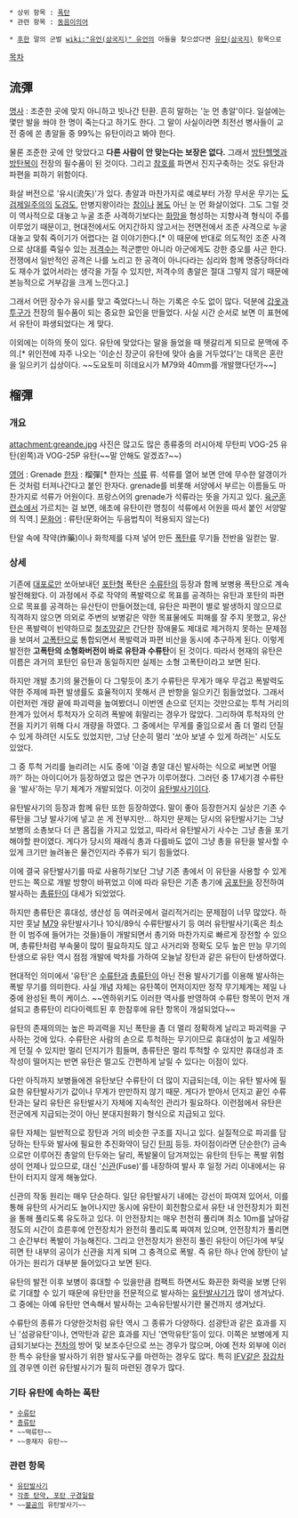  * 상위 항목 : [[폭탄]]
 * 관련 항목 : [[동음이의어]]

 * [[후한]] 말의 군벌 [[wiki:"유언(삼국지)" 유언]]의 아들을 찾으셨다면 [[유탄(삼국지)]] 항목으로
 
[[목차]]
== 流彈 ==
[[명사]] : 조준한 곳에 맞지 아니하고 빗나간 탄환.
흔히 말하는 '눈 먼 총알'이다. 일설에는 몇만 발을 쏴야 한 명이 죽는다고 하기도 한다. 그 말이 사실이라면 최전선 병사들이 교전 중에 쏜 총알들 중 99%는 유탄이라고 봐야 한다.

물론 조준한 곳에 안 맞았다고 '''다른 사람이 안 맞는다는 보장은 없다.''' 그래서 [[방탄헬멧]]과 [[방탄복]]이 전장의 필수품이 된 것이다. 그리고 [[참호]]를 파면서 진지구축하는 것도 유탄과 파편을 피하기 위함이다.

화살 버전으로 '유시(流矢)'가 있다. 총알과 마찬가지로 예로부터 가장 무서운 무기는 [[도검제일주의]]의 [[도검]]도, 만병지왕이라는 [[창]]이나 [[봉]]도 아닌 눈 먼 화살이었다. 그도 그럴 것이 역사적으로 대놓고 누굴 조준 사격하기보다는 [[화망]]을 형성하는 지향사격 형식이 주를 이루었기 때문이고, 현대전에서도 어지간하지 않고서는 전면전에서 조준 사격으로 누굴 대놓고 맞춰 죽이기가 어렵다는 걸 이야기한다.[* 이 때문에 반대로 의도적인 조준 사격으로 상대를 죽일수 있는 [[저격수]]는 적군뿐만 아니라 아군에게도 강한 증오를 사곤 한다. 전쟁에서 일반적인 공격은 나를 노리고 한 공격이 아니다라는 심리와 함께 명중당하더라도 재수가 없어서라는 생각을 가질 수 있지만, 저격수의 총알은 절대 그렇지 않기 때문에 본능적으로 거부감을 크게 느낀다고.]

그래서 어떤 장수가 유시를 맞고 죽었다느니 하는 기록은 수도 없이 많다. 덕분에 [[갑옷]]과 [[투구]]가 전장의 필수품이 되는 중요한 요인을 만들었다. 사실 시간 순서로 보면 이 표현에서 유탄이 파생되었다는 게 맞다.

이외에는 이하의 뜻이 있다. 유탄에 맞았다는 말을 들었을 때 헷갈리게 되므로 문맥에 주의.[* 위인전에 자주 나오는 '이순신 장군이 유탄에 맞아 숨을 거두었다'는 대목은 혼란을 일으키기 십상이다. ~~도요토미 히데요시가 M79와 40mm를 개발했다던가~~]

== 榴彈 ==
=== 개요 ===
attachment:greande.jpg
사진은 많고도 많은 종류중의 러시아제 무탄피 VOG-25 유탄(왼쪽)과 VOG-25P 유탄(~~말 안해도 알겠죠?~~)

[[영어]] : Grenade
[[한자]] : 榴彈[* 한자는 [[석류]] 류. 석류를 열어 보면 안에 무수한 알갱이가 든 것처럼 터져나간다고 붙인 한자다. grenade를 비롯해 서양에서 부르는 이름들도 마찬가지로 석류가 어원이다. 프랑스어의 grenade가 석류라는 뜻을 가지고 있다. [[육군훈련소]]에서 가르치는 걸 보면, 애초에 유탄이란 명칭이 석류에서 어원을 따서 붙인 서양말의 직역.]
[[문화어]] : 류탄(문화어는 두음법칙이 적용되지 않는다)

탄알 속에 작약(炸藥)이나 화학제를 다져 넣어 만든 [[폭탄]]류 무기들 전반을 일컫는 말.

=== 상세 ===
기존에 [[대포]]로만 쏘아보내던 [[포탄]]형 폭탄은 [[수류탄]]의 등장과 함께 보병용 폭탄으로 계속 발전해왔다. 이 과정에서 주로 작약의 폭발력으로 목표를 공격하는 유탄과 포탄의 파편으로 목표를 공격하는 유산탄이 만들어졌는데, 유탄은 파편이 별로 발생하지 않으므로 직격하지 않으면 의외로 주변의 보병같은 약한 목표물에도 피해를 잘 주지 못했고, 유산탄은 폭발력이 빈약하므로 [[철조망]]같은 간단한 장애물도 제대로 제거하지 못하는 문제점을 보여서 [[고폭탄]]으로 통합되면서 폭발력과 파편 비산을 동시에 추구하게 된다. 이렇게 발전한 '''고폭탄의 소형화버전이 바로 유탄과 수류탄'''이 된 것이다. 따라서 현재의 유탄은 이름은 과거의 포탄인 유탄과 동일하지만 실제는 소형 고폭탄이라고 보면 된다.

하지만 개발 초기의 물건들이 다 그렇듯이 초기 수류탄은 무게가 매우 무겁고 폭발력도 약한 주제에 파편 발생률도 효율적이지 못해서 큰 반향을 일으키긴 힘들었었다. 그래서 이런저런 개량 끝에 파괴력을 높여봤더니 이번엔 손으로 던지는 것만으로는 투척 거리의 한계가 있어서 투척자가 오히려 폭발에 휘말리는 경우가 많았다. 그리하여 투척자의 안전을 지키기 위해 다시 개량을 하였다. 그 중에서는 무게를 줄임으로서 좀 더 멀리 던질 수 있게 하려던 시도도 있었지만, 그냥 단순히 멀리 '쏘아 보낼 수 있게 하려는' 시도도 있었다.

그 중 투척 거리를 늘리려는 시도 중에 '이걸 총알 대신 발사하는 식으로 써보면 어떨까?' 하는 아이디어가 등장하였고 많은 연구가 이루어졌다. 그러던 중 17세기경 수류탄을 '발사'하는 무기 체계가 개발되었다. 이것이 [[유탄발사기]]이다.

유탄발사기의 등장과 함께 유탄 또한 등장하였다. 말이 좋아 등장한거지 실상은 기존 수류탄을 그냥 발사기에 넣고 쏜 게 전부지만... 하지만 문제는 당시의 유탄발사기는 그냥 보병의 소총보다 더 큰 몸집을 가지고 있었고, 따라서 유탄발사기 사수는 그냥 총을 포기해야할 판이였다. 게다가 당시의 재래식 총과 다를바도 없이 그냥 총을 유탄을 발사할 수 있게 크기만 늘려놓은 물건인지라 주류가 되기 힘들었다.

이에 결국 유탄발사기를 따로 사용하기보단 그냥 기존 총에서 이 유탄을 사용할 수 있게 만드는 쪽으로 개발 방향이 바뀌었고 이에 따라 유탄은 기존 총기에 [[공포탄]]을 장전하여 발사하는 [[총류탄]]이 대세가 되었었다.

하지만 총류탄은 휴대성, 생산성 등 여러곳에서 걸리적거리는 문제점이 너무 많았다. 하지만 훗날 [[M79]] 유탄발사기나 10식/89식 수류탄발사기 등 여러 유탄발사기(혹은 최소한 이 범주에 들어가는 것들)들이 개발되면서 총기와 마찬가지로 빠르게 장전할 수 있으며, 총류탄처럼 부속물이 많이 필요하지도 않고 사거리와 정확도 모두 높은 만능 무기의 탄생으로 유탄 역시 점점 개발에 박차를 가하여 오늘날 장탄과 같은 유탄이 탄생하였다.

현대적인 의미에서 '유탄'은 [[수류탄]]과 [[총류탄]]이 아닌 전용 발사기기를 이용해 발사하는 폭발 무기를 의미한다. 사실 개념 자체는 유탄쪽이 먼저이지만 정작 무기체계는 제일 나중에 완성된 특이 케이스. ~~엔하위키도 이러한 역사를 반영하여 수류탄 항목이 먼저 개설되고 총류탄이 리다이렉트된 후 한참후에 유탄 항목이 개설되었다~~

유탄의 존재의의는 높은 파괴력을 지닌 폭탄을 좀 더 멀리 정확하게 날리고 파괴력을 구사하는 것에 있다. 수류탄은 사람의 손으로 투척하는 무기이므로 휴대성이 높고 세밀하게 던질 수 있지만 멀리 던지기가 힘들며, 총류탄은 멀리 투척할 수 있지만 휴대성과 조작성이 떨어지는 반면 유탄은 멀고도 간편하게 날릴 수 있다는 이점이 있다.

다만 아직까지 보병들에겐 유탄보단 수류탄이 더 많이 지급되는데, 이는 유탄 발사에 필요한 유탄발사기가 값이나 무게가 만만하지 않기 때문. 게다가 받아서 던지고 끝인 수류탄과는 달리 유탄은 유탄발사기 자체에 지속적인 관리가 필요하다. 이런점에서 유탄은 전군에게 지급되는것이 아닌 분대지원화기 형식으로 지급되고 있다.

유탄 자체는 일반적으로 장탄과 거의 비슷한 구조를 지니고 있다. 실질적으로 파괴를 담당하는 탄두와 발사에 필요한 추진화약이 담긴 [[탄피]] 등등. 차이점이라면 단순한(?) 금속으로만 이루어진 총알의 탄두와는 달리, 폭발물이 담겨져있는 유탄의 탄두는 폭발 위험성이 언제나 있으므로, 대신 '[[신관]](Fuse)'를 내장하여 발사 후 일정 거리 이내에서는 유탄이 터지지 않게 해놓았다.

신관의 작동 원리는 매우 단순하다. 일단 유탄발사기 내에는 강선이 파여져 있어서, 이를 통해 유탄의 사거리도 늘어나지만 동시에 유탄이 회전함으로서 유탄 내 안전장치가 회전을 통해 풀리도록 유도하고 있다. 이 안전장치는 매우 천천히 풀리며 최소 10m를 날아갈 정도의 시간이 흐른후에 안전장치가 완전히 풀리도록 짜여저 있으며, 안전장치가 풀리면 그 순간부터 폭발이 가능해진다. 그리고 안전장치가 완전히 풀린 유탄이 어딘가에 부딫히면 탄 내부의 공이가 신관을 치게 되며 그 충격으로 폭발. 즉 유탄 하나 안에 장탄이 날아가는 원리가 대부분 들어있다고 보면 된다.

유탄의 발전 이후 보병이 휴대할 수 있을만큼 컴팩트 하면서도 화끈한 화력을 보병 단위로 기대할 수 있기 때문에 유탄만을 전문적으로 발사하는 [[유탄발사기]]가 많이 생겨났다. 그 중에는 아예 유탄만 연속해서 발사하는 고속유탄발사기란 물건까지 생겨났다.

수류탄의 종류가 다양한것처럼 유탄 역시 그 종류가 다양하다. 섬광탄과 같은 효과를 지닌 '섬광유탄'이나, 연막탄과 같은 효과를 지닌 '연막유탄'등이 있다. 이쪽은 보병에게 지급되기보다는 [[전차]]의 방어 및 보조수단으로 쓰는 경우가 많으며, 아예 전차 외부에 이러한 특수 유탄을 발사하기 위한 발사도구를 마련하는 경우도 많다. 특히 [[IFV]]같은 [[장갑차]]의 경우엔 이런 유탄발사기가 필히 마련된 경우가 많다.

=== 기타 유탄에 속하는 폭탄 ===
 * [[수류탄]]
 * [[총류탄]]
 * ~~떡류탄~~
 * ~~중재자 유탄~~
=== 관련 항목 ===
 * [[유탄발사기]]
 * [[각종 탄약, 포탄 구경일람]]
 * ~~[[불곰]]의 유탄발사기~~
